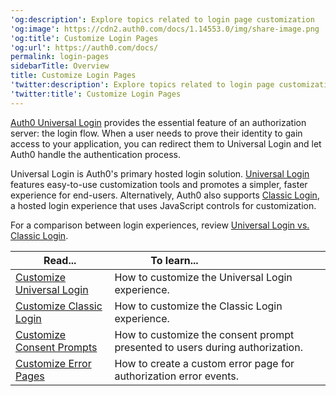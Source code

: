 ---
'og:description': Explore topics related to login page customization
'og:image': https://cdn2.auth0.com/docs/1.14553.0/img/share-image.png
'og:title': Customize Login Pages
'og:url': https://auth0.com/docs/
permalink: login-pages
sidebarTitle: Overview
title: Customize Login Pages
'twitter:description': Explore topics related to login page customization
'twitter:title': Customize Login Pages
---
[Auth0 Universal Login](/docs/authenticate/login/auth0-universal-login) provides the essential feature of an <Tooltip tip="Authorization Server: Centralized server that contributes to defining the boundaries of a user’s access. For example, your authorization server can control the data, tasks, and features available to a user." cta="View Glossary" href="/docs/glossary?term=authorization+server">authorization server</Tooltip>: the login flow. When a user needs to prove their identity to gain access to your application, you can redirect them to <Tooltip tip="Authorization Server: Centralized server that contributes to defining the boundaries of a user’s access. For example, your authorization server can control the data, tasks, and features available to a user." cta="View Glossary" href="/docs/glossary?term=Universal+Login">Universal Login</Tooltip> and let Auth0 handle the authentication process.

Universal Login is Auth0's primary hosted login solution. [Universal Login](/docs/authenticate/login/auth0-universal-login/universal-login-vs-classic-login/universal-experience) features easy-to-use customization tools and promotes a simpler, faster experience for end-users. Alternatively, Auth0 also supports [Classic Login](/docs/authenticate/login/auth0-universal-login/universal-login-vs-classic-login/classic-experience), a hosted login experience that uses JavaScript controls for customization.

For a comparison between login experiences, review [Universal Login vs. Classic Login](/docs/authenticate/login/auth0-universal-login/universal-login-vs-classic-login).

<table class="table"><thead>
<tr>
<th><strong>Read...</strong></th>
<th><strong>To learn...</strong>                                </th>
</tr>
</thead>
<tbody>
<tr>
<td><a href="/docs/customize/login-pages/universal-login">Customize Universal Login </a></td>
<td>How to customize the Universal Login experience.</td>
</tr>
<tr>
<td><a href="/docs/customize/login-pages/classic-login">Customize Classic Login</a></td>
<td>How to customize the Classic Login experience.</td>
</tr>
<tr>
<td><a href="/docs/customize/login-pages/customize-consent-prompts">Customize Consent Prompts</a></td>
<td>How to customize the consent prompt presented to users during authorization.</td>
</tr>
<tr>
<td><a href="/docs/customize/login-pages/custom-error-pages">Customize Error Pages</a></td>
<td>How to create a custom error page for authorization error events.</td>
</tr>
</tbody>
</table>
